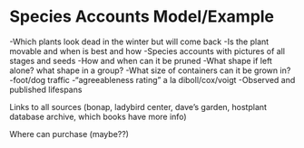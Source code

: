 # Species Accounts Model/Example

-Which plants look dead in the winter but will come back
-Is the plant movable and when is best and how
-Species accounts with pictures of all stages and seeds
-How and when can it be pruned
-What shape if left alone?  what shape in a group?
-What size of containers can it be grown in?
-foot/dog traffic
-"agreeableness rating" a la diboll/cox/voigt
-Observed and published lifespans

Links to all sources (bonap, ladybird center, dave's garden, hostplant database archive, which books have more info)

Where can purchase (maybe??)
